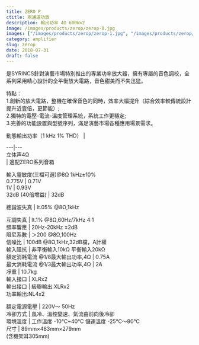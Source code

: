 ```yaml
---
title: ZERO P
ctitle: 兩通道功放
description: 輸出功率 4Ω 600W×2
image: /images/products/zerop/zerop-0.jpg
images: ["/images/products/zerop/zerop-1.jpg", "/images/products/zerop/zerop-2.jpg"]
category: amplifier
slug: zerop
date: 2018-07-31
draft: false
---
```


是SYRINCS針對演藝市場特別推出的專業功率放大器，擁有專屬的音色調校，全系列采用精心設計的全平衡放大電路，音色甜美而不失迅猛。  
  
特點：  
1.創新的放大電路，整機在確保音色的同時，效率大幅提升（綜合效率較傳統設計提升近壹倍，更節能）;  
2.獨特的電壓-電流-溫度管理系統，系統工作更穩定;  
3.完善的功能設置與型號序列，滿足演藝市場各種應用場景需求。  
  
  
  
動態輸出功率（1 kHz 1% THD） |    
  
---|---  
立体声4Ω  
|  適配ZERO系列音箱  
  
輸入靈敏度(三檔可選)@8Ω 1kHz±10%  
0.775V  |  0.71V   
1V  |  0.93V   
32dB (40倍增益)  |  32dB  
  
總諧波失真  |  lt.05% @8Ω,1kHz  
  
互調失真  |  lt.1% @8Ω,60Hz/7kHz 4:1   
頻率響應  |  20Hz-20kHz ±2dB   
阻尼系數  |  ＞200 @8Ω,100Hz   
信噪比  | 100dB @8Ω,1kHz,32dB檔，A計權   
輸入阻抗  |  非平衡輸入10kΩ 平衡輸入20kΩ   
額定消耗電流 @1/8最大輸出功率,4Ω  |  0.75A   
最大消耗電流 @1/3最大輸出功率,4Ω  |  2A   
凈重  |  10.7kg   
輸入接口  |  XLRx2   
輸出接口  |  級聯輸出:XLRx2  
功率輸出:NL4x2  
  
額定電源電壓  |  220V～ 50Hz   
冷卻方式  |  風冷、溫控變速、氣流由前向後冷卻   
環境溫度  |  工作溫度 -10℃~40℃ 儲運溫度 -25℃～80℃   
尺寸  |  89mm×483mm×279mm  
(含機架耳305mm)


